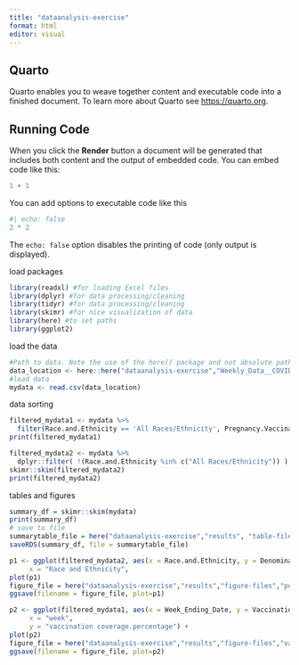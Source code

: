 ```yaml
---
title: "dataanalysis-exercise"
format: html
editor: visual
---
```


## Quarto

Quarto enables you to weave together content and executable code into a finished document. To learn more about Quarto see <https://quarto.org>.

## Running Code

When you click the **Render** button a document will be generated that includes both content and the output of embedded code. You can embed code like this:

```r
1 + 1
```

You can add options to executable code like this

```r
#| echo: false
2 * 2
```

The `echo: false` option disables the printing of code (only output is displayed).

load packages

```r
library(readxl) #for loading Excel files
library(dplyr) #for data processing/cleaning
library(tidyr) #for data processing/cleaning
library(skimr) #for nice visualization of data 
library(here) #to set paths
library(ggplot2)
```

load the data

```r
#Path to data. Note the use of the here() package and not absolute paths
data_location <- here::here("dataanalysis-exercise","Weekly_Data__COVID-19_vaccination_among_pregnant_people_ages_18-49_years_before_and_during_pregnancy_overall__by_race_ethnicity__and_week_ending_date_-_Vaccine_Safety_Datalink___United_States_20240123.csv")
#load data
mydata <- read.csv(data_location)
```

data sorting

```r
filtered_mydata1 <- mydata %>%
  filter(Race.and.Ethnicity == 'All Races/Ethnicity', Pregnancy.Vaccination.Order == "3") #only explore "All Races/Ethnicity and during pregnancy"
print(filtered_mydata1)

filtered_mydata2 <- mydata %>%
  dplyr::filter( !(Race.and.Ethnicity %in% c("All Races/Ethnicity")) ) %>% droplevels()#drop "All Races/Ethnicity"
skimr::skim(filtered_mydata2) 
print(filtered_mydata2)
```

tables and figures

```r
summary_df = skimr::skim(mydata)
print(summary_df)
# save to file
summarytable_file = here("dataanalysis-exercise","results", "table-files", "summarytable.rds")
saveRDS(summary_df, file = summarytable_file)
```

```r
p1 <- ggplot(filtered_mydata2, aes(x = Race.and.Ethnicity, y = Denominator, fill = Race.and.Ethnicity)) + geom_bar(stat = "identity", position = "dodge") + labs(title = "Distribution of Race and Ethnicity in the investigation",
     x = "Race and Ethnicity",                                               y = "population") +                                                theme_minimal()                          
plot(p1)
figure_file = here("dataanalysis-exercise","results","figure-files","population-race.png")
ggsave(filename = figure_file, plot=p1) 
```

```r
p2 <- ggplot(filtered_mydata1, aes(x = Week_Ending_Date, y = Vaccination.Coverage.Percentage....)) + geom_point() + geom_smooth(method='lm') + labs(title = "The trend of pregnant people get vaccinated as weeks going by",
     x = "week",                                               
     y = "vaccination coverage.percentage") +                                theme_minimal()                          
plot(p2)
figure_file = here("dataanalysis-exercise","results","figure-files","vaccination coverage%-week.png")
ggsave(filename = figure_file, plot=p2) 
```